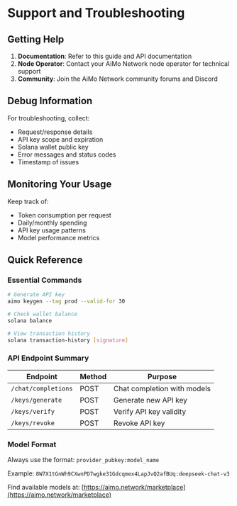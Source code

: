 # Support and Troubleshooting

## Getting Help

1. **Documentation**: Refer to this guide and API documentation
2. **Node Operator**: Contact your AiMo Network node operator for technical support
3. **Community**: Join the AiMo Network community forums and Discord

## Debug Information

For troubleshooting, collect:

- Request/response details
- API key scope and expiration
- Solana wallet public key
- Error messages and status codes
- Timestamp of issues

## Monitoring Your Usage

Keep track of:

- Token consumption per request
- Daily/monthly spending
- API key usage patterns
- Model performance metrics

## Quick Reference

### Essential Commands

```bash
# Generate API key
aimo keygen --tag prod --valid-for 30

# Check wallet balance
solana balance

# View transaction history
solana transaction-history [signature]
```

### API Endpoint Summary

| Endpoint | Method | Purpose |
|----------|--------|---------|
| `/chat/completions` | POST | Chat completion with models |
| `/keys/generate` | POST | Generate new API key |
| `/keys/verify` | POST | Verify API key validity |
| `/keys/revoke` | POST | Revoke API key |

### Model Format

Always use the format: `provider_pubkey:model_name`

Example: `8W7X1tGnWh9CXwnPD7wgke31Gdcqmex4LapJvQ2afBUq:deepseek-chat-v3`

Find available models at: [https://aimo.network/marketplace](https://aimo.network/marketplace)
